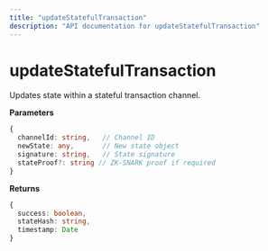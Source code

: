 ```yaml
---
title: "updateStatefulTransaction"
description: "API documentation for updateStatefulTransaction"
---
```


# updateStatefulTransaction

Updates state within a stateful transaction channel.

**Parameters**
```typescript
{
  channelId: string,   // Channel ID
  newState: any,       // New state object
  signature: string,   // State signature
  stateProof?: string // ZK-SNARK proof if required
}
```

**Returns**
```typescript
{
  success: boolean,
  stateHash: string,
  timestamp: Date
}
```


